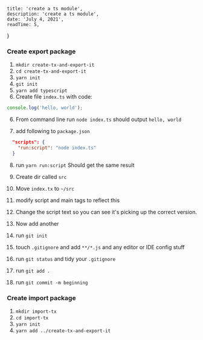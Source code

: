 
    title: 'create a ts module',
    description: 'create a ts module',
    date: 'July 4, 2021',
    readTime: 5,
}


### Create export package

1. `mkdir create-tx-and-export-it`
2. `cd create-tx-and-export-it`
3. `yarn init`
1. `git init`
4. `yarn add typescript`
5. Create file `index.ts` with code:

```js
console.log('hello, world');
```

6. From command line run `node index.ts`
should output `hello, world`

7. add following to `package.json`

```json
  "scripts": {
    "run:script": "node index.ts"
  }
```

8. run `yarn run:script`
Should get the same result

9. Create dir called `src`

10. Move `index.tx` to `~/src`

11. modify script and main tags to reflect this

12. Change the script text so you can see it's picking up the correct version.

13. Now add another

14. run `git init`

15. touch `.gitignore` and add `**/*.js` and any editor or IDE config stuff

16. run `git status` and tidy your `.gitignore`

17. run `git add .`

17. run `git commit -m beginning`

### Create import package

1. `mkdir import-tx`
2. `cd import-tx`
3. `yarn init`
4. `yarn add ../create-tx-and-export-it`
